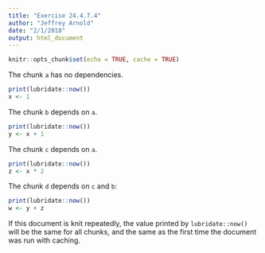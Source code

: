 ```yaml
---
title: "Exercise 24.4.7.4"
author: "Jeffrey Arnold"
date: "2/1/2018"
output: html_document
---
```


```r
knitr::opts_chunk$set(echo = TRUE, cache = TRUE)
```

The chunk `a` has no dependencies.
```r
print(lubridate::now())
x <- 1
```

The chunk `b` depends on `a`.
```r
print(lubridate::now())
y <- x + 1
```

The chunk `c` depends on `a`.
```r
print(lubridate::now())
z <- x * 2
```

The chunk `d` depends on `c` and `b`:
```r
print(lubridate::now())
w <- y + z
```

If this document is knit repeatedly, the value  printed by `lubridate::now()` 
will be the same for all chunks, and the same as the first time the document
was run with caching.
